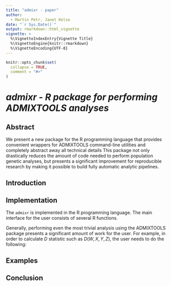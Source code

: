 ```yaml
---
title: "admixr - paper"
author:
  - Martin Petr, Janet Kelso
date: "`r Sys.Date()`"
output: rmarkdown::html_vignette
vignette: >
  %\VignetteIndexEntry{Vignette Title}
  %\VignetteEngine{knitr::rmarkdown}
  %\VignetteEncoding{UTF-8}
---
```


```r
knitr::opts_chunk$set(
  collapse = TRUE,
  comment = "#>"
)
```

# _admixr - R package for performing ADMIXTOOLS analyses_

## Abstract

We present a new package for the R programming language that provides convenient
wrappers for ADMIXTOOLS command-line utilities and completely abstract away all
technical details
This package not only drastically reduces the amount of code needed to perform
population genetic analyses, but presents a significant improvement for reproducible
research by making it possible to build fully automatic analytic pipelines.

## Introduction

## Implementation

The `admixr` is implemented in the R programming language. The main interface
for the user consists of several R functions.

Generally, performing even the most trivial analysis using the ADMIXTOOLS package
presents a significant amount of work for the user. For example, in order to
calculate $D$ statistic such as $D(W, X, Y, Z)$, the user needs to do the following:


## Examples
## Conclusion